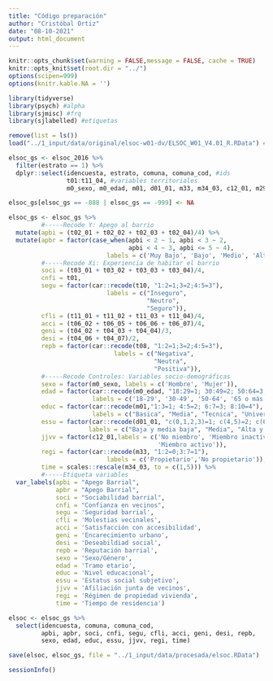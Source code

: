 ```yaml
---
title: "Código preparación"
author: "Cristóbal Ortiz"
date: "08-10-2021"
output: html_document
---
```

```r
knitr::opts_chunk$set(warning = FALSE,message = FALSE, cache = TRUE)
knitr::opts_knit$set(root.dir = "../")
options(scipen=999)
options(knitr.kable.NA = '')
```

```r
library(tidyverse)
library(psych) #alpha
library(sjmisc) #frq
library(sjlabelled) #etiquetas
```

```r
remove(list = ls())
load("../1_input/data/original/elsoc-w01-dv/ELSOC_W01_V4.01_R.RData") #base de datos ola 1
```

```r
elsoc_gs <- elsoc_2016 %>% 
  filter(estrato == 1) %>% 
  dplyr::select(idencuesta, estrato, comuna, comuna_cod, #ids
                t01:t11_04, #variables territoriales
                m0_sexo, m0_edad, m01, d01_01, m33, m34_03, c12_01, m29, m30, nhogar1) #sociodemográficas

elsoc_gs[elsoc_gs == -888 | elsoc_gs == -999] <- NA
```

```r
elsoc_gs <- elsoc_gs %>%
         #-----Recode Y: Apego al barrio
  mutate(apbi = (t02_01 + t02_02 + t02_03 + t02_04)/4) %>% 
  mutate(apbr = factor(case_when(apbi < 2 ~ 1, apbi < 3 ~ 2,
                                 apbi < 4 ~ 3, apbi <= 5 ~ 4),
                           labels = c('Muy Bajo', 'Bajo', 'Medio', 'Alto')),
         #-----Recode Xi: Experiencia de habitar el barrio
         soci = (t03_01 + t03_02 + t03_03 + t03_04)/4,
         cnfi = t01,
         segu = factor(car::recode(t10, "1:2=1;3=2;4:5=3"),
                           labels = c("Inseguro",
                                      "Neutro",
                                      "Seguro")),
         cfli = (t11_01 + t11_02 + t11_03 + t11_04)/4,
         acci = (t06_02 + t06_05 + t06_06 + t06_07)/4,
         geni = (t04_02 + t04_03 + t04_04)/3,
         desi = (t04_06 + t04_07)/2,
         repb = factor(car::recode(t08, "1:2=1;3=2;4:5=3"),
                             labels = c("Negativa",
                                        "Neutra", 
                                        "Positiva")),
         #-----Recode Controles: Variables socio-demográficas
         sexo = factor(m0_sexo, labels = c('Hombre', 'Mujer')),
         edad = factor(car::recode(m0_edad, "18:29=1; 30:49=2; 50:64=3; 65:150=4"),
                       labels = c('18-29', '30-49', '50-64', '65 o más')),
         educ = factor(car::recode(m01,"1:3=1; 4:5=2; 6:7=3; 8:10=4"),
                       labels = c("Basica", "Media", "Tecnica", "Universitaria")),
         essu = factor(car::recode(d01_01, "c(0,1,2,3)=1; c(4,5)=2; c(6,7,8,9,10)=3"),
                      labels = c("Baja y media baja", "Media", "Alta y media alta")),
         jjvv = factor(c12_01,labels = c('No miembro', 'Miembro inactivo',
                                         'Miembro activo')),
         regi = factor(car::recode(m33, "1:2=0;3:7=1"),
                           labels = c('Propietario','No propietario')),
         time = scales::rescale(m34_03, to = c(1,5))) %>% 
         #-----Etiqueta variables
  var_labels(apbi = "Apego Barrial",
             apbr = "Apego Barrial",
             soci = "Sociabilidad barrial",
             cnfi = "Confianza en vecinos",
             segu = 'Seguridad barrial',
             cfli = 'Molestias vecinales',
             acci = 'Satisfacción con accesibilidad',
             geni = 'Encarecimiento urbano',
             desi = 'Deseabildiad social',
             repb = 'Reputación barrial',
             sexo = 'Sexo/Género',
             edad = 'Tramo etario',
             educ = 'Nivel educacional',
             essu = 'Estatus social subjetivo',
             jjvv = 'Afiliación junta de vecinos',
             regi = 'Régimen de propiedad vivienda',
             time = 'Tiempo de residencia')
```

```r
elsoc <- elsoc_gs %>%
  select(idencuesta, comuna, comuna_cod, 
         apbi, apbr, soci, cnfi, segu, cfli, acci, geni, desi, repb, 
         sexo, edad, educ, essu, jjvv, regi, time)

save(elsoc, elsoc_gs, file = "../1_input/data/procesada/elsoc.RData")
```

```r
sessionInfo()
```

